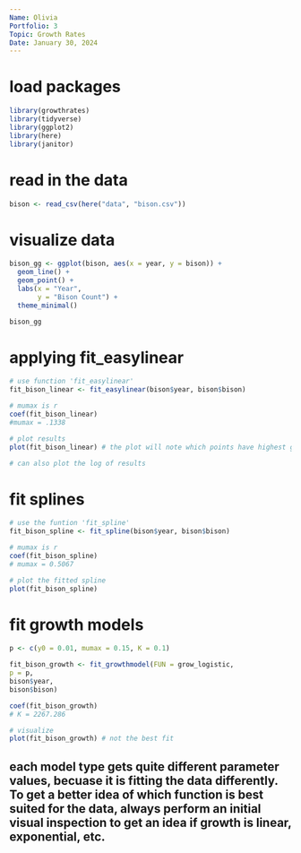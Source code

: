 ```yaml
---
Name: Olivia
Portfolio: 3
Topic: Growth Rates
Date: January 30, 2024
---
```


# load packages
```r
library(growthrates)
library(tidyverse)
library(ggplot2)
library(here)
library(janitor)
```

# read in the data
```r
bison <- read_csv(here("data", "bison.csv"))
```

# visualize data
```r
bison_gg <- ggplot(bison, aes(x = year, y = bison)) +
  geom_line() +
  geom_point() +
  labs(x = "Year",
       y = "Bison Count") +
  theme_minimal()

bison_gg
```

# applying fit_easylinear
```r
# use function 'fit_easylinear' 
fit_bison_linear <- fit_easylinear(bison$year, bison$bison)

# mumax is r
coef(fit_bison_linear)
#mumax = .1338

# plot results
plot(fit_bison_linear) # the plot will note which points have highest growth rate using the data

# can also plot the log of results
```


# fit splines
```r
# use the funtion 'fit_spline'
fit_bison_spline <- fit_spline(bison$year, bison$bison)

# mumax is r
coef(fit_bison_spline)
# mumax = 0.5067

# plot the fitted spline
plot(fit_bison_spline)
```


# fit growth models
```r
p <- c(y0 = 0.01, mumax = 0.15, K = 0.1)

fit_bison_growth <- fit_growthmodel(FUN = grow_logistic,
p = p,
bison$year,
bison$bison)

coef(fit_bison_growth)
# K = 2267.286

# visualize
plot(fit_bison_growth) # not the best fit
```


## each model type gets quite different parameter values, becuase it is fitting the data differently. To get a better idea of which function is best suited for the data, always perform an initial visual inspection to get an idea if growth is linear, exponential, etc.



